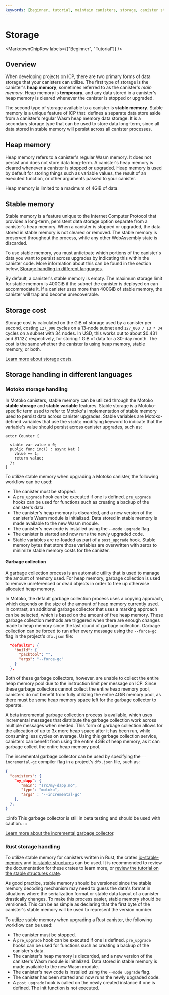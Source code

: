 ```yaml
---
keywords: [beginner, tutorial, maintain canisters, storage, canister storage]
---
```



# Storage

<MarkdownChipRow labels={["Beginner", "Tutorial"]} />

## Overview

When developing projects on ICP, there are two primary forms of data storage that your <GlossaryTooltip>canisters</GlossaryTooltip> can utilize. The first type of storage is the canister's **heap memory**, sometimes referred to as the canister's *main memory*. Heap memory is **temporary**, and any data stored in a canister's heap memory is cleared whenever the canister is stopped or upgraded.

The second type of storage available to a canister is **stable memory**. Stable memory is a unique feature of ICP that  defines a separate data store aside from a canister's regular Wasm heap memory data storage. It is a secondary storage type that can be used to store data long-term, since all data stored in stable memory will persist across all canister processes.

## Heap memory

Heap memory refers to a canister's regular Wasm memory. It does not persist and does not store data long-term. A canister's heap memory is cleared whenever a canister is stopped or upgraded. Heap memory is used by default for storing things such as variable values, the result of an executed function, or other arguments passed to your canister.

Heap memory is limited to a maximum of 4GiB of data.

## Stable memory

Stable memory is a feature unique to the Internet Computer Protocol that provides a long-term, persistent data storage option separate from a canister's heap memory. When a canister is stopped or upgraded, the data stored in stable memory is not cleared or removed. The stable memory is preserved throughout the process, while any other WebAssembly state is discarded.

To use stable memory, you must anticipate which portions of the canister's data you want to persist across upgrades by indicating this within the canister code. More information about this can be found in the section below, [Storage handling in different languages](#storage-handling-in-different-languages).

By default, a canister's stable memory is empty. The maximum storage limit for stable memory is 400GiB if the <GlossaryTooltip>subnet</GlossaryTooltip> the canister is deployed on can accommodate it. If a canister uses more than 400GiB of stable memory, the canister will trap and become unrecoverable.

## Storage cost

Storage cost is calculated on the GiB of storage used by a canister per second, costing `127_000` <GlossaryTooltip>cycles</GlossaryTooltip> on a 13-node subnet and `127_000 / 13 * 34` cycles on a subnet with 34 nodes. In USD, this works out to about $0.431 and $1.127, respectively, for storing 1 GiB of data for a 30-day month. The cost is the same whether the canister is using heap memory, stable memory, or both.

[Learn more about storage costs](/docs/current/developer-docs/gas-cost).

## Storage handling in different languages

### Motoko storage handling

In Motoko canisters, stable memory can be utilized through the Motoko **stable storage** and **stable variable** features. Stable storage is a Motoko-specific term used to refer to Motoko's implementation of stable memory used to persist data across canister upgrades. Stable variables are Motoko-defined variables that use the `stable` modifying keyword to indicate that the variable's value should persist across canister upgrades, such as:

```motoko
actor Counter {

  stable var value = 0;
  public func inc() : async Nat {
    value += 1;
    return value;
  };
}
```

To utilize stable memory when upgrading a Motoko canister, the following workflow can be used:

- The canister must be stopped.
- A `pre_upgrade` hook can be executed if one is defined. `pre_upgrade` hooks can be used for functions such as creating a backup of the canister's data.
- The canister's heap memory is discarded, and a new version of the canister's Wasm module is initialized. Data stored in stable memory is made available to the new Wasm module.
- The canister's new code is installed using the `--mode upgrade` flag.
- The canister is started and now runs the newly upgraded code.
- Stable variables are re-loaded as part of a `post_upgrade` hook. Stable memory bytes that store those variables are overwritten with zeros to minimize stable memory costs for the canister.

#### Garbage collection

A garbage collection process is an automatic utility that is used to manage the amount of memory used. For heap memory, garbage collection is used to remove unreferenced or dead objects in order to free up otherwise allocated heap memory.

In Motoko, the default garbage collection process uses a copying approach, which depends on the size of the amount of heap memory currently used. In contrast, an additional garbage collector that uses a marking approach can be selected, which is based on the amount of free heap memory. These garbage collection methods are triggered when there are enough changes made to heap memory since the last round of garbage collection. Garbage collection can be forced to run after every message using the `--force-gc` flag in the project's `dfx.json` file:

```json
  "defaults": {
    "build": {
      "packtool": "",
      "args": "--force-gc"
    }
  },
```

Both of these garbage collectors, however, are unable to collect the entire heap memory pool due to the instruction limit per message on ICP. Since these garbage collectors cannot collect the entire heap memory pool, canisters do not benefit from fully utilizing the entire 4GiB memory pool, as there must be some heap memory space left for the garbage collector to operate.

A beta incremental garbage collection process is available, which uses incremental messages that distribute the garbage collection work across multiple messages when needed. This form of garbage collection allows for the allocation of up to 3x more heap space after it has been run, while consuming less cycles on average. Using this garbage collection service, canisters can benefit from using the entire 4GiB of heap memory, as it can garbage collect the entire heap memory pool.

The incremental garbage collector can be used by specifying the `--incremental-gc` compiler flag in a project's `dfx.json` file, such as:

```json
{
  "canisters": {
    “my_dapp”: {
       "main": "src/my-dapp.mo",
       "type": "motoko",
       "args" : "--incremental-gc"
    },
  },
}
```

:::info
This garbage collector is still in beta testing and should be used with caution.
:::

[Learn more about the incremental garbage collector](https://github.com/dfinity/motoko/pull/3837).


### Rust storage handling

To utilize stable memory for canisters written in Rust, the crates [ic-stable-memory](https://github.com/seniorjoinu/ic-stable-memory) and [ic-stable-structures](https://github.com/dfinity/stable-structures) can be used. It is recommended to review the documentation for these crates to learn more, or [review the tutorial on the stable structures crate](https://mmapped.blog/posts/14-stable-structures.html).

As good practice, stable memory should be versioned since the stable memory decoding mechanism may need to guess the data's format in situations where the serialization format or stable data layout of a canister drastically changes. To make this process easier, stable memory should be versioned. This can be as simple as declaring that the first byte of the canister's stable memory will be used to represent the version number.

To utilize stable memory when upgrading a Rust canister, the following workflow can be used:

- The canister must be stopped.
- A `pre_upgrade` hook can be executed if one is defined. `pre_upgrade` hooks can be used for functions such as creating a backup of the canister's data.
- The canister's heap memory is discarded, and a new version of the canister's Wasm module is initialized. Data stored in stable memory is made available to the new Wasm module.
- The canister's new code is installed using the `--mode upgrade` flag.
- The canister has been started and now runs the newly upgraded code.
- A `post_upgrade` hook is called on the newly created instance if one is defined. The init function is not executed.
